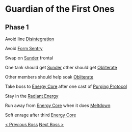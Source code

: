 # Guardian of the First Ones

## Phase 1

Avoid line [Disintegration](https://www.wowhead.com/spell=352833/disintegration)

Avoid [Form Sentry](https://www.wowhead.com/spell=352660/form-sentry)

Swap on [Sunder](https://www.wowhead.com/spell=350732/sunder) frontal

One tank should get [Sunder](https://www.wowhead.com/spell=350732/sunder) other should get [Obliterate](https://www.wowhead.com/spell=355352/obliterate)

Other members should help soak [Obliterate](https://www.wowhead.com/spell=355352/obliterate)

Take boss to [Energy Core](https://www.wowhead.com/npc=176583/energy-core)
after one cast of [Purging Protocol](https://www.wowhead.com/spell=352538/purging-protocol)

Stay in the [Radiant Energy](https://www.wowhead.com/spell=352394/radiant-energy)

Run away from [Energy Core](https://www.wowhead.com/npc=176583/energy-core) when it does [Meltdown](https://www.wowhead.com/spell=352589/meltdown)

Soft enrage after third [Energy Core](https://www.wowhead.com/npc=176583/energy-core)

[< Previous Boss](/bosses/painsmith-raznal) [Next Boss >](/bosses/fatescribe-roh-kalo)
